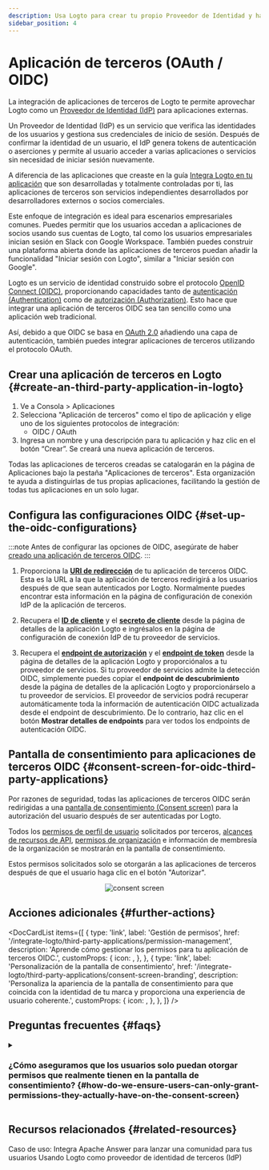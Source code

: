 ```yaml
---
description: Usa Logto para crear tu propio Proveedor de Identidad y habilitar SSO para aplicaciones de terceros. Integra fácilmente aplicaciones OIDC / OAuth.
sidebar_position: 4
---
```



# Aplicación de terceros (OAuth / OIDC)

La integración de aplicaciones de terceros de Logto te permite aprovechar Logto como un [Proveedor de Identidad (IdP)](https://auth.wiki/identity-provider) para aplicaciones externas.

Un Proveedor de Identidad (IdP) es un servicio que verifica las identidades de los usuarios y gestiona sus credenciales de inicio de sesión. Después de confirmar la identidad de un usuario, el IdP genera tokens de autenticación o aserciones y permite al usuario acceder a varias aplicaciones o servicios sin necesidad de iniciar sesión nuevamente.

A diferencia de las aplicaciones que creaste en la guía [Integra Logto en tu aplicación](/integrate-logto/integrate-logto-into-your-application) que son desarrolladas y totalmente controladas por ti, las aplicaciones de terceros son servicios independientes desarrollados por desarrolladores externos o socios comerciales.

Este enfoque de integración es ideal para escenarios empresariales comunes. Puedes permitir que los usuarios accedan a aplicaciones de socios usando sus cuentas de Logto, tal como los usuarios empresariales inician sesión en Slack con Google Workspace. También puedes construir una plataforma abierta donde las aplicaciones de terceros puedan añadir la funcionalidad "Iniciar sesión con Logto", similar a "Iniciar sesión con Google".

Logto es un servicio de identidad construido sobre el protocolo [OpenID Connect (OIDC)](https://auth.wiki/openid-connect), proporcionando capacidades tanto de [autenticación (Authentication)](https://auth.wiki/authentication) como de [autorización (Authorization)](https://auth.wiki/authorization). Esto hace que integrar una aplicación de terceros OIDC sea tan sencillo como una aplicación web tradicional.

Así, debido a que OIDC se basa en [OAuth 2.0](https://auth.wiki/oauth-2.0) añadiendo una capa de autenticación, también puedes integrar aplicaciones de terceros utilizando el protocolo OAuth.

## Crear una aplicación de terceros en Logto \{#create-an-third-party-application-in-logto}

1. Ve a <CloudLink to="/applications">Consola > Aplicaciones</CloudLink>
2. Selecciona "Aplicación de terceros" como el tipo de aplicación y elige uno de los siguientes protocolos de integración:
   - OIDC / OAuth
3. Ingresa un nombre y una descripción para tu aplicación y haz clic en el botón “Crear”. Se creará una nueva aplicación de terceros.

Todas las aplicaciones de terceros creadas se catalogarán en la página de Aplicaciones bajo la pestaña "Aplicaciones de terceros". Esta organización te ayuda a distinguirlas de tus propias aplicaciones, facilitando la gestión de todas tus aplicaciones en un solo lugar.

## Configura las configuraciones OIDC \{#set-up-the-oidc-configurations}

:::note
Antes de configurar las opciones de OIDC, asegúrate de haber [creado una aplicación de terceros OIDC](/quick-starts/third-party-oidc).
:::

1. Proporciona la [**URI de redirección**](/integrate-logto/application-data-structure#redirect-uris) de tu aplicación de terceros OIDC. Esta es la URL a la que la aplicación de terceros redirigirá a los usuarios después de que sean autenticados por Logto.
   Normalmente puedes encontrar esta información en la página de configuración de conexión IdP de la aplicación de terceros.

2. Recupera el [**ID de cliente**](/integrate-logto/application-data-structure#application-id) y el [**secreto de cliente**](/integrate-logto/application-data-structure#application-secret) desde la página de detalles de la aplicación Logto e ingrésalos en la página de configuración de conexión IdP de tu proveedor de servicios.

3. Recupera el [**endpoint de autorización**](/integrate-logto/application-data-structure#authorization-endpoint) y el [**endpoint de token**](/integrate-logto/application-data-structure#token-endpoint) desde la página de detalles de la aplicación Logto y proporciónalos a tu proveedor de servicios.
   Si tu proveedor de servicios admite la detección OIDC, simplemente puedes copiar el **endpoint de descubrimiento** desde la página de detalles de la aplicación Logto y proporcionárselo a tu proveedor de servicios. El proveedor de servicios podrá recuperar automáticamente toda la información de autenticación OIDC actualizada desde el endpoint de descubrimiento.
   De lo contrario, haz clic en el botón **Mostrar detalles de endpoints** para ver todos los endpoints de autenticación OIDC.

## Pantalla de consentimiento para aplicaciones de terceros OIDC \{#consent-screen-for-oidc-third-party-applications}

Por razones de seguridad, todas las aplicaciones de terceros OIDC serán redirigidas a una [pantalla de consentimiento (Consent screen)](/end-user-flows/consent-screen) para la autorización del usuario después de ser autenticadas por Logto.

Todos los [permisos de perfil de usuario](/integrate-logto/third-party-applications/permission-management#user-permissions-user-profile-scopes) solicitados por terceros, [alcances de recursos de API](/integrate-logto/third-party-applications/permission-management#api-resource-permissions-api-resource-scopes), [permisos de organización](/integrate-logto/third-party-applications/permission-management#organization-permissions-organization-scopes) e información de membresía de la organización se mostrarán en la pantalla de consentimiento.

Estos permisos solicitados solo se otorgarán a las aplicaciones de terceros después de que el usuario haga clic en el botón "Autorizar".

<center>
  <img src="/img/assets/consent-screen.webp" alt="consent screen" width={500} />
</center>

## Acciones adicionales \{#further-actions}

<DocCardList
  items={[
    {
      type: 'link',
      label: 'Gestión de permisos',
      href: '/integrate-logto/third-party-applications/permission-management',
      description: 'Aprende cómo gestionar los permisos para tu aplicación de terceros OIDC.',
      customProps: {
        icon: <AuthorizationIcon width={20} height={20} />,
      },
    },
    {
      type: 'link',
      label: 'Personalización de la pantalla de consentimiento',
      href: '/integrate-logto/third-party-applications/consent-screen-branding',
      description:
        'Personaliza la apariencia de la pantalla de consentimiento para que coincida con la identidad de tu marca y proporciona una experiencia de usuario coherente.',
      customProps: {
        icon: <CustomizationIcon width={20} height={20} />,
      },
    },
  ]}
/>

## Preguntas frecuentes \{#faqs}

<details>
  <summary>

### ¿Cómo aseguramos que los usuarios solo puedan otorgar permisos que realmente tienen en la pantalla de consentimiento? \{#how-do-we-ensure-users-can-only-grant-permissions-they-actually-have-on-the-consent-screen}

</summary>

Logto utiliza el Control de acceso basado en roles (RBAC) para gestionar los permisos de los usuarios. En la pantalla de consentimiento, solo se mostrarán los alcances (permisos) que ya han sido asignados al usuario, a través de sus roles. Si una aplicación de terceros solicita alcances que el usuario no tiene, estos serán excluidos para evitar consentimientos no autorizados.

Para gestionar esto:

- Define [roles globales](/authorization/role-based-access-control) o [roles de organización](/authorization/organization-template) con alcances específicos.
- Asigna roles a los usuarios según sus necesidades de acceso.
- Los usuarios heredarán automáticamente los alcances de sus roles.

</details>

## Recursos relacionados \{#related-resources}

<Url href="https://blog.logto.io/logto-apache-answer">
  Caso de uso: Integra Apache Answer para lanzar una comunidad para tus usuarios
</Url>

<Url href="https://blog.logto.io/logto-as-idp">
  Usando Logto como proveedor de identidad de terceros (IdP)
</Url>
